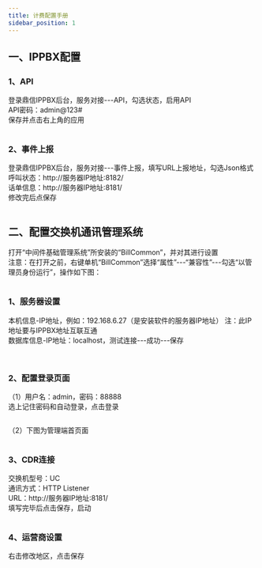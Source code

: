 ```yaml
---
title: 计费配置手册
sidebar_position: 1
---
```


## 一、IPPBX配置
### 1、API
<p>
登录鼎信IPPBX后台，服务对接---API，勾选状态，启用API<br />
API密码：<span class="red">admin@123#</span><br />
保存并点击右上角的应用
</p>
<img src={require('@site/static/img/softwareInstall/Standalone/Dinstar/1/1.png').default} alt=""/>

### 2、事件上报
<p>
登录鼎信IPPBX后台，服务对接---事件上报，填写URL上报地址，勾选Json格式<br />
呼叫状态：<span class="red">htt<span>p</span>://服务器IP地址:8182/</span><br />
话单信息：<span class="red">htt<span>p</span>://服务器IP地址:8181/</span><br />
修改完后点保存
</p>
<img src={require('@site/static/img/softwareInstall/Standalone/Dinstar/1/2.png').default} alt=""/>

## 二、配置交换机通讯管理系统
<p>
打开“中间件基础管理系统”所安装的“BillCommon”，并对其进行设置<br />
<span class="red">注意：在打开之前，右键单机“BillCommon”选择“属性”---“兼容性”---勾选“以管理员身份运行”，操作如下图：</span>
</p>
<img src={require('@site/static/img/softwareInstall/Standalone/Dinstar/1/3.png').default} alt=""/>

### 1、服务器设置
<p>
本机信息-IP地址，例如：192.168.6.27（是安装软件的服务器IP地址）
<span class="red">注：此IP地址要与IPPBX地址互联互通</span><br />
数据库信息-IP地址：localhost，测试连接---成功---保存
</p>
<img src={require('@site/static/img/softwareInstall/Standalone/Dinstar/1/4.png').default} alt=""/>
<img src={require('@site/static/img/softwareInstall/Standalone/Dinstar/1/5.png').default} alt=""/>

### 2、配置登录页面
<p>
（1）用户名：admin，密码：88888<br />
选上记住密码和自动登录，点击登录
</p>
<img src={require('@site/static/img/softwareInstall/Standalone/Dinstar/1/6.png').default} alt=""/>

<p>
（2）下图为管理端首页面
</p>
<img src={require('@site/static/img/softwareInstall/Standalone/Dinstar/1/7.png').default} alt=""/>

### 3、CDR连接
<p>
交换机型号：<span class="red">UC</span><br />
通讯方式：<span class="red">HTTP Listener</span><br />
URL：<span class="red">htt<span>p</span>://服务器IP地址:8181/</span><br />
填写完毕后点击保存，启动
</p>
<img src={require('@site/static/img/softwareInstall/Standalone/Dinstar/1/8.png').default} alt=""/>

### 4、运营商设置
<p>
右击修改地区，点击保存
</p>
<img src={require('@site/static/img/softwareInstall/Standalone/Dinstar/1/9.png').default} alt=""/>